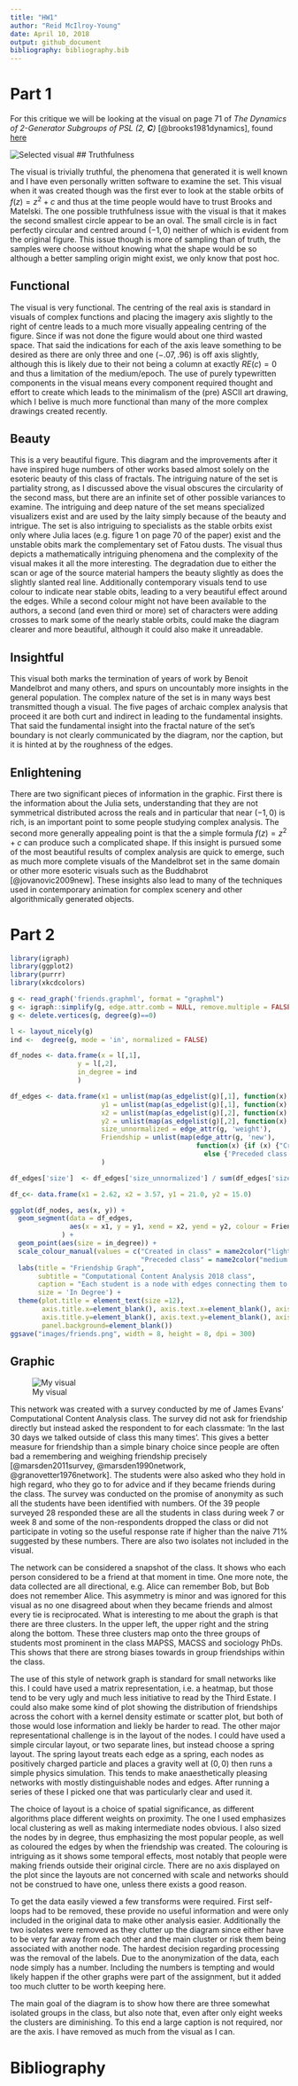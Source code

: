 ```yaml
---
title: "HW1"
author: "Reid McIlroy-Young"
date: April 10, 2018
output: github_document
bibliography: bibliography.bib
---
```


# Part 1

For this critique we will be looking at the visual on page 71 of _The Dynamics of 2-Generator Subgroups of PSL (2, __C__)_ [@brooks1981dynamics], found [here](http://www.math.harvard.edu/archive/118r_spring_05/docs/brooksmatelski.pdf)

![Selected visual](images/page-71.png)
## Truthfulness

The visual is trivially truthful, the phenomena that generated it is well known and I have even personally written software to examine the set. This visual when it was created though was the first ever to look at the stable orbits of $f(z) = z^2  + c$ and thus at the time people would have to trust Brooks and Matelski. The one possible truthfulness issue with the visual is that it makes the second smallest circle appear to be an oval. The small circle is in fact perfectly circular and centred around $(-1,0)$ neither of which  is evident from the original figure. This issue though is more of sampling than of truth, the samples were choose without knowing what the shape would be so although a better sampling origin might exist, we only know that post hoc.

## Functional

The visual is very functional. The centring of the real axis is standard in visuals of complex functions and placing the imagery axis slightly to the right of centre leads to a much more visually appealing centring of the figure. Since if was not done the figure would about one third wasted space. That said the indications for each of the axis leave something to be desired as there are only three and one $(-.07,.96)$ is off axis slightly, although this is likely due to their not being a column at exactly $RE(c) = 0$ and thus a limitation of the medium/epoch. The use of purely typewritten components in the visual means every component required thought and effort to create which leads to the minimalism of the (pre) ASCII art drawing, which I belive is much more functional than many of the more complex drawings created recently.

## Beauty

This is a very beautiful figure. This diagram and the improvements after it have inspired huge numbers of other works based almost solely on the esoteric beauty of this class of fractals. The intriguing nature of the set is partiality strong, as I discussed above the visual obscures the circularity of the second mass, but there are an infinite set of other possible variances to examine. The intriguing and deep nature of the set means specialized visualizers exist and are used by the laity simply because of the beauty and intrigue. The set is also intriguing to specialists as the stable orbits exist only where Julia laces (e.g. figure 1 on page 70 of the paper) exist and the unstable obits mark the complementary set of Fatou dusts. The visual thus depicts a mathematically intriguing phenomena and the complexity of the visual makes it all the more interesting. The degradation due to either the scan or age of the source material hampers the beauty slightly as does the slightly slanted real line. Additionally contemporary visuals tend to use colour to indicate near stable obits, leading to a very beautiful effect around the edges. While a second colour might not have been available to the authors, a second (and even third or more) set of characters were adding crosses to mark some of the nearly stable orbits, could make the diagram clearer and more beautiful, although it could also make it unreadable. 

## Insightful

This visual both marks the termination of years of work by Benoit Mandelbrot and many others, and spurs on uncountably more insights in the general population. The complex nature of the set is in many ways best transmitted though a visual. The five pages of archaic complex analysis that proceed it are both curt and indirect in leading to the fundamental insights. That said the fundamental insight into the fractal nature of the set's boundary is not clearly communicated by the diagram, nor the caption, but it is hinted at by the roughness of the edges.

## Enlightening

There are two significant pieces of information in the graphic. First there is the information about the Julia sets, understanding that they are not symmetrical distributed across the reals and in particular that near $(-1,0)$ is rich, is an important point to some people studying complex analysis. The second more generally appealing point is that the a simple formula $f(z) = z^2  + c$ can produce such a complicated shape. If this insight is pursued some of the most beautiful results of complex analysis are quick to emerge, such as much more complete visuals of the Mandelbrot set in the same domain or other more esoteric visuals such as the Buddhabrot [@jovanovic2009new]. These insights also lead to many of the techniques used in contemporary animation for complex scenery and other algorithmically generated objects.


# Part 2

``` R
library(igraph)
library(ggplot2)
library(purrr)
library(xkcdcolors)

g <- read_graph('friends.graphml', format = "graphml")
g <- igraph::simplify(g, edge.attr.comb = NULL, remove.multiple = FALSE)
g <- delete.vertices(g, degree(g)==0)

l <- layout_nicely(g)
ind <-  degree(g, mode = 'in', normalized = FALSE)

df_nodes <- data.frame(x = l[,1],
                 y = l[,2],
                 in_degree = ind
                 )

df_edges <- data.frame(x1 = unlist(map(as_edgelist(g)[,1], function(x) {l[x,1]})),
                       y1 = unlist(map(as_edgelist(g)[,1], function(x) {l[x,2]})),
                       x2 = unlist(map(as_edgelist(g)[,2], function(x) {l[x,1]})),
                       y2 = unlist(map(as_edgelist(g)[,2], function(x) {l[x,2]})),
                       size_unnormalized = edge_attr(g, 'weight'),
                       Friendship = unlist(map(edge_attr(g, 'new'), 
                                               function(x) {if (x) {"Created in class"}
                                                 else {'Preceded class'}}))
                       )

df_edges['size']  <- df_edges['size_unnormalized'] / sum(df_edges['size_unnormalized'])

df_c<- data.frame(x1 = 2.62, x2 = 3.57, y1 = 21.0, y2 = 15.0)

ggplot(df_nodes, aes(x, y)) +
  geom_segment(data = df_edges,
               aes(x = x1, y = y1, xend = x2, yend = y2, colour = Friendship),
             ) +
  geom_point(aes(size = in_degree)) +
  scale_colour_manual(values = c("Created in class" = name2color("lightish red"), 
                                 "Preceded class" = name2color("medium blue"))) + 
  labs(title = "Friendship Graph", 
       subtitle = "Computational Content Analysis 2018 class", 
       caption = "Each student is a node with edges connecting them to their friends",
       size = 'In Degree') +
  theme(plot.title = element_text(size =12),
        axis.title.x=element_blank(), axis.text.x=element_blank(), axis.ticks.x=element_blank(),
        axis.title.y=element_blank(), axis.text.y=element_blank(), axis.ticks.y=element_blank(),
        panel.background=element_blank())
ggsave("images/friends.png", width = 8, height = 8, dpi = 300)
```

## Graphic

![My visual](images/friends.png)


This network was created with a survey conducted by me of James Evans' Computational Content Analysis class. The survey did not ask for friendship directly but instead asked the respondent to for each classmate: ‘In the last 30 days we talked outside of class this many times’. This gives a better measure for friendship than a simple binary choice since people are often bad a remembering and weighing friendship precisely [@marsden2011survey, @marsden1990network, @granovetter1976network]. The students were also asked who they hold in high regard, who they go to for advice and if they became friends during the class. The survey was conducted on the promise of anonymity as such all the students have been identified with numbers. Of the 39 people surveyed 28 responded these are all the students in class during week 7 or week 8 and some of the non-respondents dropped the class or did not participate in voting so the useful response rate if higher than the naive 71% suggested by these numbers. There are also two isolates not included in the visual.

The network can be considered a snapshot of the class. It shows who each person considered to be a friend at that moment in time. One more note, the data collected are all directional, e.g. Alice can remember Bob, but Bob does not remember Alice. This asymmetry is minor and was ignored for this visual as no one disagreed about when they became friends and almost every tie is reciprocated. What is interesting to me about the graph is that there are three clusters. In the upper left, the upper right and the string along the bottom. These three clusters map onto the three groups of students most prominent in the class MAPSS, MACSS and sociology PhDs. This shows that there are strong biases towards in group friendships within the class.

The use of this style of network graph is standard for small networks like this. I could have used a matrix representation, i.e. a heatmap, but those tend to be very ugly and much less initiative to read by the Third Estate. I could also make some kind of plot showing the distribution of friendships across the cohort with a kernel density estimate or scatter plot, but both of those would lose information and liekly be harder to read. The other major representational challenge is in the layout of the nodes. I could have used a simple circular layout, or two separate lines, but instead choose a spring layout. The spring layout treats each edge as a spring, each nodes as positively charged particle and places a gravity well at $(0,0)$ then runs a simple physics simulation. This tends to make anaesthetically pleasing networks with mostly distinguishable nodes and edges. After running a series of these I picked one that was particularly clear and used it.

The choice of layout is a choice of spatial significance, as different algorithms place different weights on proximity. The one I used emphasizes local clustering as well as making intermediate nodes obvious. I also sized the nodes by in degree, thus emphasizing the most popular people, as well as coloured the edges by when the friendship was created. The colouring is intriguing as it shows some temporal effects, most notably that people were making friends outside their original circle. There are no axis displayed on the plot since the layouts are not concerned with scale and networks should not be construed to have one, unless there exists a good reason.

To get the data easily viewed a few transforms were required. First self-loops had to be removed, these provide no useful information and were only included in the original data to make other analysis easier. Additionally the two isolates were removed as they clutter up the diagram since either have to be very far away from each other and the main cluster or risk them being associated with another node. The hardest decision regarding processing was the removal of the labels. Due to the anonymization of the data, each node simply has a number. Including the numbers is tempting and would likely happen if the other graphs were part of the assignment, but it added too much clutter to be worth keeping here.

The main goal of the diagram is to show how there are three somewhat isolated groups in the class, but also note that, even after only eight weeks the clusters are diminishing. To this end a large caption is not required, nor are the axis. I have removed as much from the visual as I can. 

# Bibliography
